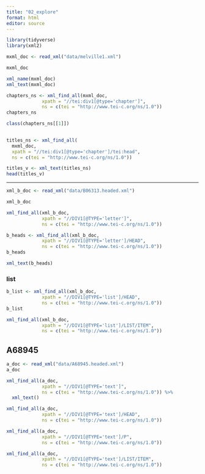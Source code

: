 ```yaml
---
title: "02_explore"
format: html
editor: source
---
```


```r
library(tidyverse)
library(xml2)
```

```r
mxml_doc <- read_xml("data/melville1.xml")
```

```r
mxml_doc
```

```r
xml_name(mxml_doc)
xml_text(mxml_doc)
```

```r
chapters_ns <- xml_find_all(mxml_doc,
             xpath = "//tei:div1[@type='chapter']",
             ns = c(tei = "http://www.tei-c.org/ns/1.0"))
chapters_ns
```

```r
class(chapters_ns[[1]])
  
```

```r
titles_ns <- xml_find_all(
  mxml_doc,
  xpath = "//tei:div1[@type='chapter']/tei:head",
  ns = c(tei = "http://www.tei-c.org/ns/1.0"))
```

```r
titles_v <- xml_text(titles_ns) 
head(titles_v)
```

------------------------------------------------------------------------

```r
xml_b_doc <- read_xml("data/B06313.headed.xml")
```

```r
xml_b_doc
```

```r
xml_find_all(xml_b_doc,
             xpath = "//DIV1[@TYPE='letter']",
             ns = c(tei = "http://www.tei-c.org/ns/1.0"))
```

```r
b_heads <- xml_find_all(xml_b_doc,
             xpath = "//DIV1[@TYPE='letter']/HEAD",
             ns = c(tei = "http://www.tei-c.org/ns/1.0"))
b_heads
```

```r
xml_text(b_heads)
```

### list

```r
b_list <- xml_find_all(xml_b_doc,
             xpath = "//DIV1[@TYPE='list']/HEAD",
             ns = c(tei = "http://www.tei-c.org/ns/1.0"))
b_list

xml_find_all(xml_b_doc,
             xpath = "//DIV1[@TYPE='list']/LIST/ITEM",
             ns = c(tei = "http://www.tei-c.org/ns/1.0"))
```

## A68945

```r
a_doc <- read_xml("data/A68945.headed.xml")
a_doc
```

```r
xml_find_all(a_doc,
             xpath = "//DIV1[@TYPE='text']",
             ns = c(tei = "http://www.tei-c.org/ns/1.0")) %>% 
  xml_text()
```

```r
xml_find_all(a_doc,
             xpath = "//DIV1[@TYPE='text']/HEAD",
             ns = c(tei = "http://www.tei-c.org/ns/1.0"))

xml_find_all(a_doc,
             xpath = "//DIV1[@TYPE='text']/P",
             ns = c(tei = "http://www.tei-c.org/ns/1.0"))

xml_find_all(a_doc,
             xpath = "//DIV1[@TYPE='text']/LIST/ITEM",
             ns = c(tei = "http://www.tei-c.org/ns/1.0"))
```
